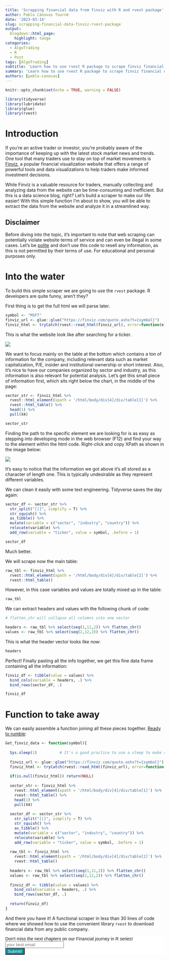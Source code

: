 ---
title: 'Scrapping financial data from finviz with R and rvest package'
author: Pablo Cánovas Tourné
date: '2023-03-14'
slug: scrapping-financial-data-finviz-rvest-package
output: 
  blogdown::html_page:
    highlight: tango 
categories:
  - AlgoTrading
  - R
  - Post
tags: [AlgoTrading]
subtitle: 'Learn how to use rvest R package to scrape finviz financial data in less than 30 lines of code. Quick rvest tutorial to start your path in financial analysis with R'
summary: 'Learn how to use rvest R package to scrape finviz financial data in less than 30 lines of code. Quick rvest tutorial to start your path in financial analysis with R'
authors: [pablo-canovas]
---

```{r setup, include=FALSE}
knitr::opts_chunk$set(echo = TRUE, warning = FALSE)
```

```{r, echo = FALSE, message=FALSE, warning=FALSE}
library(tidyverse)
library(lubridate)
library(glue)
library(rvest)
```

# Introduction

If you're an active trader or investor, you're probably aware of the importance of keeping up with the latest stock market news and trends. One tool that many traders use to stay on top of market movements is [Finviz](https://finviz.com), a popular financial visualization website that offers a range of powerful tools and data visualizations to help traders make informed investment decisions.

While Finviz is a valuable resource for traders, manually collecting and analyzing data from the website can be time-consuming and inefficient. But this is a data science blog, right? Let's build a scraper to make our life easier! With this simple function I'm about to show, you will be able to extract the data from the website and analyze it in a streamlined way.

## Disclaimer

Before diving into the topic, it's important to note that web scraping can potentially violate website terms of service and can even be illegal in some cases. Let's be [polite](https://dmi3kno.github.io/polite/) and don't use this code to resell any information, as this is not permitted by their terms of use. For educational and personal purposes only.

# Into the water

To build this simple scraper we are going to use the ```rvest``` package. R developers are quite funny, aren't they?

First thing is to get the full html we will parse later.
```{r}
symbol <- "MSFT"
finviz_url <- glue::glue("https://finviz.com/quote.ashx?t={symbol}")
finviz_html <- tryCatch(rvest::read_html(finviz_url), error=function(e) NULL)
```

This is what the website look like after searching for a ticker. 

![](finviz_home.png)

We want to focus mainly on the table at the bottom which contains a ton of information for the company, including relevant data such as market capitalization, P/E, insider and institutional ownership or short interest.
Also, it's nice to have our companies organized by sector and industry, as this information is also relevant for potential analysis.
Let's get this small piece of information first, which sits right below the chart, in the middle of the page:

```{r}
sector_str <- finviz_html %>% 
  rvest::html_element(xpath = '/html/body/div[4]/div/table[1]') %>% 
  rvest::html_table() %>% 
  head(1) %>% 
  pull(X4) 

sector_str
```

Finding the path to the specific element we are looking for is as easy as stepping into developing mode in the web browser (F12) and find your way to the element within the html code. Right-click and copy XPath as shown in the image below:

![](finviz_xpath.png)

It's easy to notice that the information we got above it's all stored as a character of length one. This is typically undesirable as they represent different variables.

We can clean it easily with some text engineering. Tidyverse saves the day again:
```{r}
sector_df <- sector_str %>% 
  str_split("[|]", simplify = T) %>% 
  str_squish() %>% 
  as_tibble() %>% 
  mutate(variable = c("sector", "industry", "country")) %>% 
  relocate(variable) %>% 
  add_row(variable = "ticker", value = symbol, .before = 1)

sector_df
```
Much better.

We will scrape now the main table:
```{r}
raw_tbl <- finviz_html %>% 
  rvest::html_element(xpath = '/html/body/div[4]/div/table[2]') %>% 
  rvest::html_table() 
```

However, in this case variables and values are totally mixed up in the table:

```{r}
raw_tbl
```

We can extract headers and values with the following chunk of code:

```{r}
# flatten_chr will collapse all columns into one vector

headers <- raw_tbl %>% select(seq(1,11,2)) %>% flatten_chr() 
values <- raw_tbl %>% select(seq(2,12,2)) %>% flatten_chr()
```

This is what the header vector looks like now:
```{r}
headers
```

Perfect! Finally pasting all the info together, we get this fine data frame containing all the information:
```{r}
finviz_df <- tibble(value = values) %>%
  bind_cols(variable = headers, .) %>% 
  bind_rows(sector_df, .)

finviz_df
```

# Function to take away

We can easily assemble a function joining all these pieces together. [Ready to rumble](https://www.youtube.com/watch?v=nendMLrpI-s):


```{r}
Get_finviz_data <- function(symbol){
  
  Sys.sleep(1)          # It's a good practice to use a sleep to make repeated calls to the server
  
  finviz_url <- glue::glue("https://finviz.com/quote.ashx?t={symbol}")
  finviz_html <- tryCatch(rvest::read_html(finviz_url), error=function(e) NULL)
  
  if(is.null(finviz_html)) return(NULL)
  
  sector_str <- finviz_html %>% 
    rvest::html_element(xpath = '/html/body/div[4]/div/table[1]') %>% 
    rvest::html_table() %>% 
    head(1) %>% 
    pull(X4) 
  
  sector_df <- sector_str %>% 
    str_split("[|]", simplify = T) %>% 
    str_squish() %>% 
    as_tibble() %>% 
    mutate(variable = c("sector", "industry", "country")) %>% 
    relocate(variable) %>% 
    add_row(variable = "ticker", value = symbol, .before = 1)
  
  raw_tbl <- finviz_html %>% 
    rvest::html_element(xpath = '/html/body/div[4]/div/table[2]') %>% 
    rvest::html_table() 
  
  headers <- raw_tbl %>% select(seq(1,11,2)) %>% flatten_chr() 
  values <- raw_tbl %>% select(seq(2,12,2)) %>% flatten_chr()
  
  finviz_df <- tibble(value = values) %>%
    bind_cols(variable = headers, .) %>% 
    bind_rows(sector_df, .)
  
  return(finviz_df)
}
```

And there you have it! A functional scraper in less than 30 lines of code where we showed how to use the convenient library ```rvest``` to download financial data from any public company.


```{=html}
<!-- Begin Mailchimp Signup Form -->
<link href="//cdn-images.mailchimp.com/embedcode/horizontal-slim-10_7.css" rel="stylesheet" type="text/css">
<link rel="stylesheet" type="text/css" href="https://csshake.surge.sh/csshake.min.css">
<style type="text/css">
	#mc_embed_signup{background:#fff; clear:left; font:14px Helvetica,Arial,sans-serif; width:100%;}
	 #mc_embed_signup .button {
  background-color: #0294A5; /* Green */
  color: white;
  transition-duration: 0.4s;
}
#mc_embed_signup .button:hover {
  background-color: #379392 !important; 
}

</style>
<div id="mc_embed_signup">
<form action="https://typethepipe.us4.list-manage.com/subscribe/post?u=91551f7ed29389a0de4f47665&amp;id=d95c503a48" method="post" id="mc-embedded-subscribe-form" name="mc-embedded-subscribe-form" class="validate" target="_blank" novalidate>
 <div id="mc_embed_signup_scroll">
	<label for="mce-EMAIL"> Don't miss the next chapters on our Financial journey in R series!</label>
	<input type="email" value="" name="EMAIL" class="email" id="mce-EMAIL" placeholder="your best email" required>
    <!-- real people should not fill this in and expect good things - do not remove this or risk form bot signups-->
    <div style="position: absolute; left: -5000px;" aria-hidden="true"><input type="text" name="b_91551f7ed29389a0de4f47665_d95c503a48" tabindex="-1" value=""></div>
    <div class="clear"><input type="submit" value="Submit!" name="subscribe" id="mc-embedded-subscribe" class="button"></div>
    </div>
</form>
</div>

<!--End mc_embed_signup-->
```


